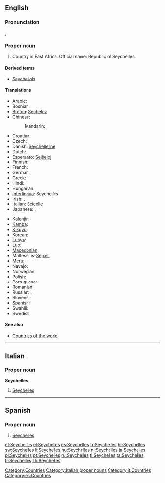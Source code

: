 {{wikipedia|Seychelles}}
==English==
{{wikipedia}}

===Pronunciation===
{{a|UK}} {{IPA|/seɪˈʃɛlz/}}, {{SAMPA|/seI"SElz/}}

===Proper noun===
{{en-proper noun}}

# Country in East Africa. Official name: Republic of Seychelles.

====Derived terms====
* [[Seychellois]]

====Translations====
{{trans-top|country in East Africa}}
* Arabic: {{t|ar|سيشيل|m|tr=sishiil|sc=Arab}}
* Bosnian: {{t-|bs|Sejšeli|m|p}}
* [[Breton]]: [[Sechelez]]
* Chinese:
*: Mandarin: {{t|zh|塞舌爾|sc=Hani}}, {{t|zh|塞舌尔|tr=Sàishé'ěr|sc=Hani}}
* Croatian: {{t+|hr|Sejšeli|m|p}}
* Czech: {{t-|cs|Seychely|p}}
* Danish: [[Seychellerne]]
* Dutch: {{t+|nl|Seychellen}}
* Esperanto: [[Sejŝeloj]]
* Finnish: {{t+|fi|Seychellit}}
* French: {{t+|fr|Seychelles}}
* German: {{t+|de|Seychellen}}
* Greek: {{t-|el|Σεϋχέλλες|f|p|tr=Seychélles}}
* Hindi: {{t|hi|सेशेल्स|tr=sēśēls|sc=Deva}}
* Hungarian: {{t+|hu|Seychelle-szigetek}}
* [[Interlingua]]: Seychelles
* Irish: {{t-|ga|Séiséil|m|alt=Na Séiséil|xs=Irish}}, {{t-|ga|Poblacht na Séiséal|f|xs=Irish}}
* Italian: [[Seicelle]]
* Japanese: {{t-|ja|セイシェル|tr=Seisheru}}, {{t+|ja|セーシェル|tr=Sēsheru}}
{{trans-mid}}
* [[Kalenjin]]: {{tø|kln|Shelisheli}}
* [[Kamba]]: {{tø|kam|Shelisheli}}
* [[Kikuyu]]: {{tø|ki|Shelisheli}}
* Korean: {{t|ko|세이셸|tr=Seisyel|sc=Kore}}
* [[Luhya]]: {{tø|luy|Bushelisheli}}
* [[Luo]]: {{tø|luo|sishel}}
* [[Macedonian]]: {{t-|mk|Сејшели|m|p|tr=Séjšeli}}
* Maltese: is-[[Sejxell]]
* [[Meru]]: {{tø|mer|ushelisheli}}
* Navajo: {{tø|nv|Seishel}}
* Norwegian: {{t+|no|Seychellene}}
* Polish: {{t+|pl|Seszele}}
* Portuguese: {{t+|pt|Seicheles}}
* Romanian: {{t-|ro|Seychelles}}
* Russian: {{t|ru|Сейшелы|p|tr=Sejšély|sc=Cyrl}}, {{t|ru|Сейшельские острова|m|p|tr=Sejšél’skije ostrová|sc=Cyrl}}
* Slovene: {{t+|sl|Sejšeli|m|p}}
* Spanish: {{t+|es|Seychelles|f|p}}
* Swahili: {{t+|sw|Shelisheli|xs=Swahili}}
* Swedish: {{t+|sv|Seychellerna}}
{{trans-bottom}}

====See also====
* [[Appendix:Countries of the world|Countries of the world]]

[[Category:Countries]]

----

==Italian==
{{wikipedia|lang=it}}

===Proper noun===
'''Seychelles''' {{f}} {{p}}

# [[#English|Seychelles ]]

[[Category:Italian proper nouns]]
[[Category:it:Countries]]

----

==Spanish==
{{wikipedia|lang=es}}

===Proper noun===
{{es-proper noun|f}}

# [[#English|Seychelles]]

[[Category:es:Countries]]

[[et:Seychelles]]
[[el:Seychelles]]
[[es:Seychelles]]
[[fr:Seychelles]]
[[hr:Seychelles]]
[[sw:Seychelles]]
[[li:Seychelles]]
[[hu:Seychelles]]
[[nl:Seychelles]]
[[ja:Seychelles]]
[[pl:Seychelles]]
[[pt:Seychelles]]
[[ru:Seychelles]]
[[tl:Seychelles]]
[[ta:Seychelles]]
[[tr:Seychelles]]
[[zh:Seychelles]]
